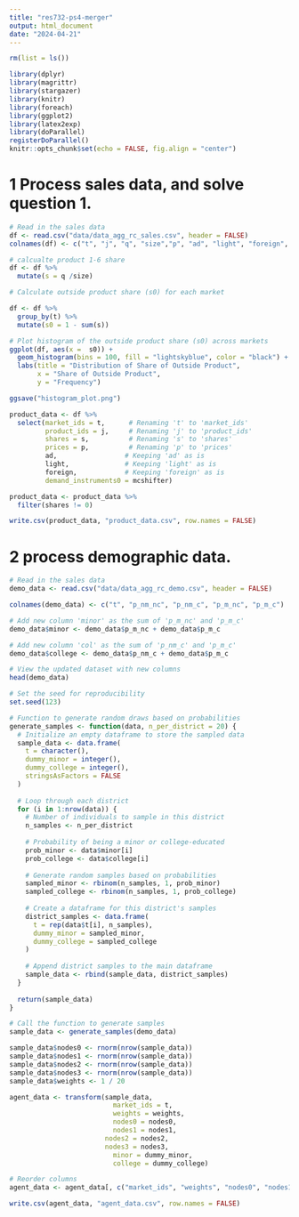 ---
title: "res732-ps4-merger"
output: html_document
date: "2024-04-21"
---
```{r}
rm(list = ls())
```


```{r}
library(dplyr)
library(magrittr)
library(stargazer)
library(knitr)
library(foreach)
library(ggplot2)
library(latex2exp)
library(doParallel)
registerDoParallel()
knitr::opts_chunk$set(echo = FALSE, fig.align = "center")
```

# 1 Process sales data, and solve question 1.


```{r}
# Read in the sales data
df <- read.csv("data/data_agg_rc_sales.csv", header = FALSE)
colnames(df) <- c("t", "j", "q", "size","p", "ad", "light", "foreign", "mcshifter")
```

 
```{r}
# calcualte product 1-6 share 
df <- df %>%
  mutate(s = q /size)

# Calculate outside product share (s0) for each market

df <- df %>%
  group_by(t) %>%
  mutate(s0 = 1 - sum(s)) 
```
 
```{r}
# Plot histogram of the outside product share (s0) across markets
ggplot(df, aes(x =  s0)) +
  geom_histogram(bins = 100, fill = "lightskyblue", color = "black") +
  labs(title = "Distribution of Share of Outside Product",
       x = "Share of Outside Product",
       y = "Frequency")

ggsave("histogram_plot.png")
```
 
```{r}
product_data <- df %>%
  select(market_ids = t,      # Renaming 't' to 'market_ids'
         product_ids = j,     # Renaming 'j' to 'product_ids'
         shares = s,          # Renaming 's' to 'shares'
         prices = p,          # Renaming 'p' to 'prices'
         ad,                 # Keeping 'ad' as is
         light,              # Keeping 'light' as is
         foreign,            # Keeping 'foreign' as is
         demand_instruments0 = mcshifter)

product_data <- product_data %>%
  filter(shares != 0)
```
 
```{r}
write.csv(product_data, "product_data.csv", row.names = FALSE)
```
 
 


# 2 process demographic data.

```{r}
# Read in the sales data
demo_data <- read.csv("data/data_agg_rc_demo.csv", header = FALSE)

colnames(demo_data) <- c("t", "p_nm_nc", "p_nm_c", "p_m_nc", "p_m_c")

```


```{r}
# Add new column 'minor' as the sum of 'p_m_nc' and 'p_m_c'
demo_data$minor <- demo_data$p_m_nc + demo_data$p_m_c

# Add new column 'col' as the sum of 'p_nm_c' and 'p_m_c'
demo_data$college <- demo_data$p_nm_c + demo_data$p_m_c

# View the updated dataset with new columns
head(demo_data)
```
 


```{r}
# Set the seed for reproducibility
set.seed(123)

# Function to generate random draws based on probabilities
generate_samples <- function(data, n_per_district = 20) {
  # Initialize an empty dataframe to store the sampled data
  sample_data <- data.frame(
    t = character(),
    dummy_minor = integer(),
    dummy_college = integer(),
    stringsAsFactors = FALSE
  )
  
  # Loop through each district
  for (i in 1:nrow(data)) {
    # Number of individuals to sample in this district
    n_samples <- n_per_district
    
    # Probability of being a minor or college-educated
    prob_minor <- data$minor[i]
    prob_college <- data$college[i]
    
    # Generate random samples based on probabilities
    sampled_minor <- rbinom(n_samples, 1, prob_minor)
    sampled_college <- rbinom(n_samples, 1, prob_college)
    
    # Create a dataframe for this district's samples
    district_samples <- data.frame(
      t = rep(data$t[i], n_samples),
      dummy_minor = sampled_minor,
      dummy_college = sampled_college
    )
    
    # Append district samples to the main dataframe
    sample_data <- rbind(sample_data, district_samples)
  }
  
  return(sample_data)
}

# Call the function to generate samples
sample_data <- generate_samples(demo_data)
```
 
```{r}
sample_data$nodes0 <- rnorm(nrow(sample_data))
sample_data$nodes1 <- rnorm(nrow(sample_data))
sample_data$nodes2 <- rnorm(nrow(sample_data))
sample_data$nodes3 <- rnorm(nrow(sample_data))
sample_data$weights <- 1 / 20
```


```{r}
agent_data <- transform(sample_data,
                          market_ids = t,
                          weights = weights,
                          nodes0 = nodes0,
                          nodes1 = nodes1,
                        nodes2 = nodes2,
                        nodes3 = nodes3,
                          minor = dummy_minor,
                          college = dummy_college)

# Reorder columns
agent_data <- agent_data[, c("market_ids", "weights", "nodes0", "nodes1", "nodes2", "nodes3", "minor", "college")]

```

 
```{r}
write.csv(agent_data, "agent_data.csv", row.names = FALSE)
```


 
